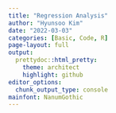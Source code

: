 ```yaml
---
title: "Regression Analysis"
author: "Hyunsoo Kim"
date: "2022-03-03"
categories: [Basic, Code, R]
page-layout: full
output:
  prettydoc::html_pretty:
    theme: architect
    highlight: github
editor_options: 
  chunk_output_type: console
mainfont: NanumGothic
---
```

